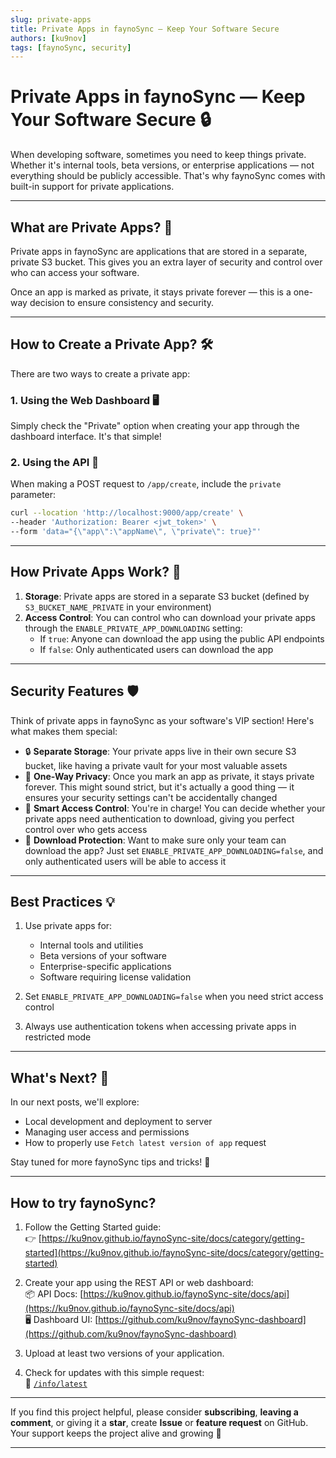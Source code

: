 ```yaml
---
slug: private-apps
title: Private Apps in faynoSync — Keep Your Software Secure
authors: [ku9nov]
tags: [faynoSync, security]
---
```


# Private Apps in faynoSync — Keep Your Software Secure 🔒

When developing software, sometimes you need to keep things private. Whether it's internal tools, beta versions, or enterprise applications — not everything should be publicly accessible. That's why faynoSync comes with built-in support for private applications.

---

## What are Private Apps? 🤔

Private apps in faynoSync are applications that are stored in a separate, private S3 bucket. This gives you an extra layer of security and control over who can access your software.

Once an app is marked as private, it stays private forever — this is a one-way decision to ensure consistency and security.

---

## How to Create a Private App? 🛠️

There are two ways to create a private app:

### 1. Using the Web Dashboard 🖥️

Simply check the "Private" option when creating your app through the dashboard interface. It's that simple!

### 2. Using the API 📡

When making a POST request to `/app/create`, include the `private` parameter:

```bash
curl --location 'http://localhost:9000/app/create' \
--header 'Authorization: Bearer <jwt_token>' \
--form 'data="{\"app\":\"appName\", \"private\": true}"'
```

---

## How Private Apps Work? 🔐

1. **Storage**: Private apps are stored in a separate S3 bucket (defined by `S3_BUCKET_NAME_PRIVATE` in your environment)
2. **Access Control**: You can control who can download your private apps through the `ENABLE_PRIVATE_APP_DOWNLOADING` setting:
   - If `true`: Anyone can download the app using the public API endpoints
   - If `false`: Only authenticated users can download the app

---

## Security Features 🛡️

Think of private apps in faynoSync as your software's VIP section! Here's what makes them special:

- 🔒 **Separate Storage**: Your private apps live in their own secure S3 bucket, like having a private vault for your most valuable assets
- 🔐 **One-Way Privacy**: Once you mark an app as private, it stays private forever. This might sound strict, but it's actually a good thing — it ensures your security settings can't be accidentally changed
- 👥 **Smart Access Control**: You're in charge! You can decide whether your private apps need authentication to download, giving you perfect control over who gets access
- 🚫 **Download Protection**: Want to make sure only your team can download the app? Just set `ENABLE_PRIVATE_APP_DOWNLOADING=false`, and only authenticated users will be able to access it

---

## Best Practices 💡

1. Use private apps for:
   - Internal tools and utilities
   - Beta versions of your software
   - Enterprise-specific applications
   - Software requiring license validation

2. Set `ENABLE_PRIVATE_APP_DOWNLOADING=false` when you need strict access control

3. Always use authentication tokens when accessing private apps in restricted mode

---

## What's Next? 🚀

In our next posts, we'll explore:
- Local development and deployment to server
- Managing user access and permissions
- How to properly use `Fetch latest version of app` request

Stay tuned for more faynoSync tips and tricks! 💚

---

## How to try faynoSync?

1. Follow the Getting Started guide:  
👉 [https://ku9nov.github.io/faynoSync-site/docs/category/getting-started](https://ku9nov.github.io/faynoSync-site/docs/category/getting-started)

2. Create your app using the REST API or web dashboard:  
📦 API Docs: [https://ku9nov.github.io/faynoSync-site/docs/api](https://ku9nov.github.io/faynoSync-site/docs/api)  
🖥️ Dashboard UI: [https://github.com/ku9nov/faynoSync-dashboard](https://github.com/ku9nov/faynoSync-dashboard)

3. Upload at least two versions of your application.

4. Check for updates with this simple request:  
📡 [`/info/latest`](https://ku9nov.github.io/faynoSync-site/docs/api/info/latest)

---

If you find this project helpful, please consider **subscribing**, **leaving a comment**, or giving it a **star**, create **Issue** or **feature request** on GitHub.  
Your support keeps the project alive and growing 💚

---